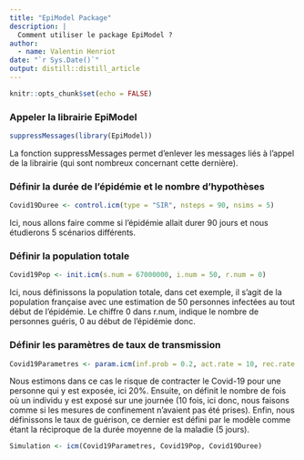```yaml
---
title: "EpiModel Package"
description: |
  Comment utiliser le package EpiModel ?
author:
  - name: Valentin Henriot
date: "`r Sys.Date()`"
output: distill::distill_article
---
```


```r
knitr::opts_chunk$set(echo = FALSE)
```

### Appeler la librairie EpiModel

```r
suppressMessages(library(EpiModel))
```

La fonction suppressMessages permet d'enlever les messages liés à l'appel de la librairie (qui sont nombreux concernant cette dernière).

### Définir la durée de l'épidémie et le nombre d'hypothèses

```r
Covid19Duree <- control.icm(type = "SIR", nsteps = 90, nsims = 5)
```

Ici, nous allons faire comme si l'épidémie allait durer 90 jours et nous étudierons 5 scénarios différents.

### Définir la population totale

```r
Covid19Pop <- init.icm(s.num = 67000000, i.num = 50, r.num = 0)
```

Ici, nous définissons la population totale, dans cet exemple, il s'agit de la population française avec une estimation de 50 personnes infectées au tout début de l'épidémie. Le chiffre 0 dans r.num, indique le nombre de personnes guéris, 0 au début de l'épidémie donc.

### Définir les paramètres de taux de transmission

```r
Covid19Parametres <- param.icm(inf.prob = 0.2, act.rate = 10, rec.rate = 1/5)
```

Nous estimons dans ce cas le risque de contracter le Covid-19 pour une personne qui y est exposée, ici 20%. Ensuite, on définit le nombre de fois où un individu y est exposé sur une journée (10 fois, ici donc, nous faisons comme si les mesures de confinement n'avaient pas été prises). Enfin, nous définissons le taux de guérison, ce dernier est défini par le modèle comme étant la réciproque de la durée moyenne de la maladie (5 jours).

```r
Simulation <- icm(Covid19Parametres, Covid19Pop, Covid19Duree)
```

